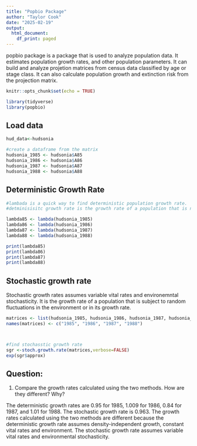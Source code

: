 ```yaml
---
title: "Popbio Package"
author: "Taylor Cook"
date: "2025-02-19"
output:
  html_document:
    df_print: paged
---
```


popbio package is a package that is used to analyze population data. It estimates population growth rates, and other population parameters. It can build and analyze projetion matrices from census data classified by age or stage class. It can also calculate population growth and extinction risk from the projection matrix.

```r
knitr::opts_chunk$set(echo = TRUE)

library(tidyverse)
library(popbio)
```

## Load data

```r

hud_data<-hudsonia

#create a dataframe from the matrix
hudsonia_1985 <- hudsonia$A85
hudsonia_1986 <- hudsonia$A86
hudsonia_1987 <- hudsonia$A87
hudsonia_1988 <- hudsonia$A88
```


## Deterministic Growth Rate

```r
#lambada is a quick way to find deterministic population growth rate. 
#detminisisitc growth rate is the growth rate of a population that is not subject to random fluctuations in the environment or in its growth rate. It assumes density-independent growth, constant vital rates and envrionment.

lambda85 <- lambda(hudsonia_1985)
lambda86 <- lambda(hudsonia_1986)
lambda87 <- lambda(hudsonia_1987)
lambda88 <- lambda(hudsonia_1988)

print(lambda85)
print(lambda86)
print(lambda87)
print(lambda88)
```



## Stochastic growth rate

Stochastic growth rates assumes variable vital rates and environemntal stochasticity. It is the growth rate of a population that is subject to random fluctuations in the environment or in its growth rate. 

```r
matrices <- list(hudsonia_1985, hudsonia_1986, hudsonia_1987, hudsonia_1988)
names(matrices) <- c("1985", "1986", "1987", "1988")



#find stochasstic growth rate
sgr <-stoch.growth.rate(matrices,verbose=FALSE)
exp(sgr$approx)
```

## Question:

1. Compare the growth rates calculated using the two methods. How are they different? Why?

The deterministic growth rates are 0.95 for 1985, 1.009 for 1986, 0.84 for 1987, and 1.01 for 1988. The stochastic growth rate is 0.963. The growth rates calculated using the two methods are different because the deterministic growth rate assumes density-independent growth, constant vital rates and environment. The stochastic growth rate assumes variable vital rates and environmental stochasticity.










